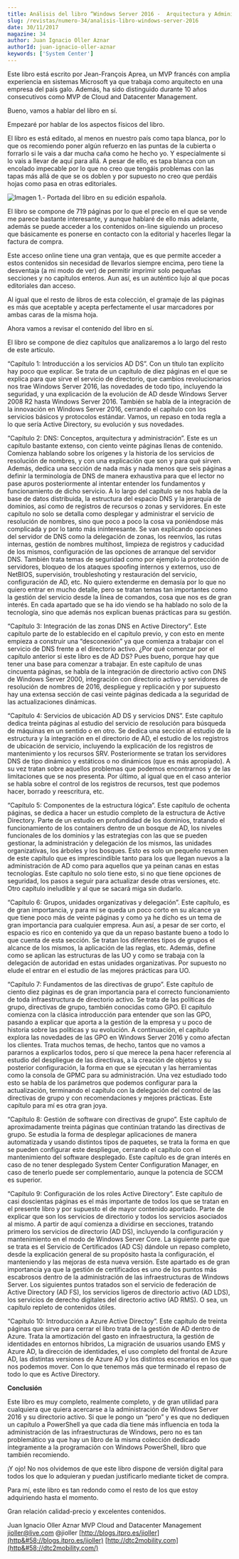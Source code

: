 ```yaml
---
title: Análisis del libro “Windows Server 2016 -  Arquitectura y Administración de los servicios de dominio Active Directory (AD DS)”
slug: /revistas/numero-34/analisis-libro-windows-server-2016
date: 30/11/2017
magazine: 34
author: Juan Ignacio Oller Aznar
authorId: juan-ignacio-oller-aznar
keywords: ['System Center']
---
```



<ArticleHeader frontmatter={props.pageContext.frontmatter} />



Este libro está escrito por Jean-François Aprea, un MVP francés con amplia experiencia en sistemas Microsoft ya que trabaja como arquitecto en una empresa del país galo. Además, ha sido distinguido durante 10 años consecutivos como MVP de Cloud and Datacenter Management.

Bueno, vamos a hablar del libro en sí.

Empezaré por hablar de los aspectos físicos del libro.

El libro es está editado, al menos en nuestro país como tapa blanca, por lo que os recomiendo poner algún refuerzo en las puntas de la cubierta o forrarlo si le vais a dar mucha caña como he hecho yo. Y especialmente si lo vais a llevar de aquí para allá. A pesar de ello, es tapa blanca con un encolado impecable por lo que no creo que tengáis problemas con las tapas más allá de que se os doblen y por supuesto no creo que perdáis hojas como pasa en otras editoriales.

![Imagen 1.- Portada del libro en su edición española.](../../../images/numero34/analisis-libro-windows-server-2016/image1.jpg)

El libro se compone de 719 páginas por lo que el precio en el que se vende me parece bastante interesante, y aunque hablaré de ello más adelante, además se puede acceder a los contenidos on-line siguiendo un proceso que básicamente es ponerse en contacto con la editorial y hacerles llegar la factura de compra.

Este acceso online tiene una gran ventaja, que es que permite acceder a estos contenidos sin necesidad de llevarlos siempre encima, pero tiene la desventaja (a mi modo de ver) de permitir imprimir solo pequeñas secciones y no capítulos enteros. Aun así, es un auténtico lujo al que pocas editoriales dan acceso.

Al igual que el resto de libros de esta colección, el gramaje de las páginas es más que aceptable y acepta perfectamente el usar marcadores por ambas caras de la misma hoja.

Ahora vamos a revisar el contenido del libro en sí.

El libro se compone de diez capítulos que analizaremos a lo largo del resto de este artículo.

“Capítulo 1: Introducción a los servicios AD DS”. Con un título tan explícito hay poco que explicar. Se trata de un capítulo de diez páginas en el que se explica para que sirve el servicio de directorio, que cambios revolucionarios nos trae Windows Server 2016, las novedades de todo tipo, incluyendo la seguridad, y una explicación de la evolución de AD desde Windows Server 2008 R2 hasta Windows Server 2016. También se habla de la integración de la innovación en Windows Server 2016, cerrando el capítulo con los servicios básicos y protocolos estándar. Vamos, un repaso en toda regla a lo que sería Active Directory, su evolución y sus novedades.

“Capítulo 2: DNS: Conceptos, arquitectura y administración”. Este es un capítulo bastante extenso, con ciento veinte páginas llenas de contenido. Comienza hablando sobre los orígenes y la historia de los servicios de resolución de nombres, y con una explicación que son y para qué sirven. Además, dedica una sección de nada más y nada menos que seis páginas a definir la terminología de DNS de manera exhaustiva para que el lector no pase apuros posteriormente al intentar entender los fundamentos y funcionamiento de dicho servicio. A lo largo del capítulo se nos habla de la base de datos distribuida, la estructura del espacio DNS y la jerarquía de dominios, así como de registros de recursos o zonas y servidores. En este capítulo no solo se detalla como desplegar y administrar el servicio de resolución de nombres, sino que poco a poco la cosa va poniéndose más complicada y por lo tanto más ininteresante. Se van explicando opciones del servidor de DNS como la delegación de zonas, los reenvíos, las rutas internas, gestión de nombres multihost, limpieza de registros y caducidad de los mismos, configuración de las opciones de arranque del servidor DNS. También trata temas de seguridad como por ejemplo la protección de servidores, bloqueo de los ataques spoofing internos y externos, uso de NetBIOS, supervisión, troubleshoting y restauración del servicio, configuración de AD, etc. No quiero extenderme en demasía por lo que no quiero entrar en mucho detalle, pero se tratan temas tan importantes como la gestión del servicio desde la línea de comandos, cosa que nos es de gran interés. En cada apartado que se ha ido viendo se ha hablado no solo de la tecnología, sino que además nos explican buenas prácticas para su gestión.

“Capítulo 3: Integración de las zonas DNS en Active Directory”. Este capítulo parte de lo establecido en el capítulo previo, y con esto en mente empieza a construir una “desconexión” ya que comienza a trabajar con el servicio de DNS frente a el directorio activo. ¿Por qué comenzar por el capítulo anterior si este libro es de AD DS? Pues bueno, porque hay que tener una base para comenzar a trabajar. En este capítulo de unas cincuenta páginas, se habla de la integración de directorio activo con DNS de Windows Server 2000, integración con directorio activo y servidores de resolución de nombres de 2016, despliegue y replicación y por supuesto hay una extensa sección de casi veinte páginas dedicada a la seguridad de las actualizaciones dinámicas.

“Capítulo 4: Servicios de ubicación AD DS y servicios DNS”. Este capítulo dedica treinta páginas al estudio del servicio de resolución para búsqueda de máquinas en un sentido o en otro. Se dedica una sección al estudio de la estructura y la integración en el directorio de AD, el estudio de los registros de ubicación de servicio, incluyendo la explicación de los registros de mantenimiento y los recursos SRV. Posteriormente se tratan los servidores DNS de tipo dinámico y estáticos o no dinámicos (que es más apropiado). A su vez tratan sobre aquellos problemas que podemos encontrarnos y de las limitaciones que se nos presenta. Por último, al igual que en el caso anterior se habla sobre el control de los registros de recursos, test que podemos hacer, borrado y reescritura, etc.

“Capítulo 5: Componentes de la estructura lógica”. Este capítulo de ochenta páginas, se dedica a hacer un estudio completo de la estructura de Active Directory. Parte de un estudio en profundidad de los dominios, tratando el funcionamiento de los containers dentro de un bosque de AD, los niveles funcionales de los dominios y las estrategias con las que se pueden gestionar, la administración y delegación de los mismos, las unidades organizativas, los árboles y los bosques. Esto es solo un pequeño resumen de este capítulo que es imprescindible tanto para los que llegan nuevos a la administración de AD como para aquellos que ya peinan canas en estas tecnologías. Este capítulo no solo tiene esto, si no que tiene opciones de seguridad, los pasos a seguir para actualizar desde otras versiones, etc. Otro capítulo ineludible y al que se sacará miga sin dudarlo.

“Capítulo 6: Grupos, unidades organizativas y delegación”. Este capítulo, es de gran importancia, y para mí se queda un poco corto en su alcance ya que tiene poco más de veinte páginas y como ya he dicho es un tema de gran importancia para cualquier empresa. Aun así, a pesar de ser corto, el espacio es rico en contenido ya que da un repaso bastante bueno a todo lo que cuenta de esta sección. Se tratan los diferentes tipos de grupos el alcance de los mismos, la aplicación de las reglas, etc. Además, define como se aplican las estructuras de las UO y como se trabaja con la delegación de autoridad en estas unidades organizativas. Por supuesto no elude el entrar en el estudio de las mejores prácticas para UO.

“Capítulo 7: Fundamentos de las directivas de grupo”. Este capítulo de ciento diez páginas es de gran importancia para el correcto funcionamiento de toda infraestructura de directorio activo. Se trata de las políticas de grupo, directivas de grupo, también conocidas como GPO. El capítulo comienza con la clásica introducción para entender que son las GPO, pasando a explicar que aporta a la gestión de la empresa y u poco de historia sobre las políticas y su evolución. A continuación, el capítulo explora las novedades de las GPO en Windows Server 2016 y como afectan los clientes. Trata muchos temas, de hecho, tantos que no vamos a pararnos a explicarlos todos, pero sí que merece la pena hacer referencia al estudio del despliegue de las directivas, a la creación de objetos y su posterior configuración, la forma en que se ejecutan y las herramientas como la consola de GPMC para su administración. Una vez estudiado todo esto se habla de los parámetros que podemos configurar para la actualización, terminando el capítulo con la delegación del control de las directivas de grupo y con recomendaciones y mejores prácticas. Este capítulo para mí es otra gran joya.

“Capítulo 8: Gestión de software con directivas de grupo”. Este capítulo de aproximadamente treinta páginas que continúan tratando las directivas de grupo. Se estudia la forma de desplegar aplicaciones de manera automatizada y usando distintos tipos de paquetes, se trata la forma en que se pueden configurar este despliegue, cerrando el capítulo con el mantenimiento del software desplegado. Este capítulo es de gran interés en caso de no tener desplegado System Center Configuration Manager, en caso de tenerlo puede ser complementario, aunque la potencia de SCCM es superior.

“Capítulo 9: Configuración de los roles Active Directory”. Este capítulo de casi doscientas páginas es el más importante de todos los que se tratan en el presente libro y por supuesto el de mayor contenido aportado. Parte de explicar que son los servicios de directorio y todos los servicios asociados al mismo. A partir de aquí comienza a dividirse en secciones, tratando primero los servicios de directorio (AD DS), incluyendo la configuración y mantenimiento en el modo de Windows Server Core. La siguiente parte que se trata es el Servicio de Certificados (AD CS) dándole un repaso completo, desde la explicación general de su propósito hasta la configuración, el manteniendo y las mejoras de esta nueva versión. Este apartado es de gran importancia ya que la gestión de certificados es uno de los puntos más escabrosos dentro de la administración de las infraestructuras de Windows Server. Los siguientes puntos tratados son el servicio de federación de Active Directory (AD FS), los servicios ligeros de directorio activo (AD LDS), los servicios de derecho digitales del directorio activo (AD RMS). O sea, un capítulo repleto de contenidos útiles.

“Capítulo 10: Introducción a Azure Active Directoy”. Este capítulo de treinta páginas que sirve para cerrar el libro trata de la gestión de AD dentro de Azure. Trata la amortización del gasto en infraestructura, la gestión de identidades en entornos híbridos, La migración de usuarios usando EMS y Azure AD, la dirección de identidades, el uso completo del frontal de Azure AD, las distintas versiones de Azure AD y los distintos escenarios en los que nos podemos mover. Con lo que tenemos más que terminado el repaso de todo lo que es Active Directory.

**Conclusión**

Este libro es muy completo, realmente completo, y de gran utilidad para cualquiera que quiera acercarse a la administración de Windows Server 2016 y su directorio activo. Si que le pongo un “pero” y es que no dediquen un capítulo a PowerShell ya que cada día tiene más influencia en toda la administración de las infraestructuras de Windows, pero no es tan problemático ya que hay un libro de la misma colección dedicado íntegramente a la programación con Windows PowerShell, libro que también recomiendo.

¡Y ojo! No nos olvidemos de que este libro dispone de versión digital para todos los que lo adquieran y puedan justificarlo mediante ticket de compra.

Para mí, este libro es tan redondo como el resto de los que estoy adquiriendo hasta el momento.

Gran relación calidad-precio y excelentes contenidos.



Juan Ignacio Oller Aznar 
 MVP Cloud and Datacenter Management 
 jioller@live.com
 @jioller
  [http://blogs.itpro.es/jioller](http&#58;//blogs.itpro.es/jioller) 
 [http://dtc2mobility.com](http&#58;//dtc2mobility.com/) ​

